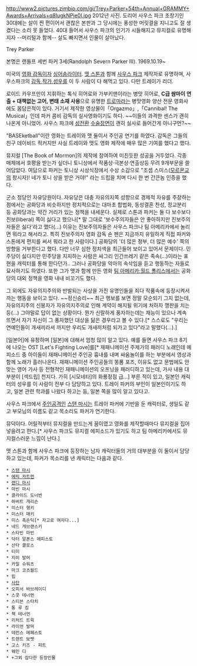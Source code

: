 
http://www2.pictures.zimbio.com/gi/Trey+Parker+54th+Annual+GRAMMY+Awards+Arrivals+q8IugkNPje0l.jpg
2012년 사진. 도리어 사우스 파크 초창기인 30대에는 살이 찐 편이어서 괜찮은 본판과 그 당시에는 풍성한 머릿결을 지니고도 잘 생겼다는 소리 못 들었다. 40대 들어서 사우스 파크의 인기가 시들해지고 뮤지컬로 유명해지자 --머리털과 함께-- 살도 빠지면서 인물이 살아났다.

Trey Parker

본명은 랜돌프 세번 파커 3세(Randolph Severn Parker III). 1969.10.19~

미국의 [[영화 감독]]이자 [[싱어송라이터]]. [[맷 스톤]]과 함께 [[사우스 파크]] 제작자로 유명하며, 사우스파크의 [[감독]],[[작가]],[[성우]]를 이 두 사람이 다 해먹고 있다. 다만 트레이가 리더.

로이드 카우프만이 지휘하는 톡식 히어로와 가부키맨이라는 병맛 히어로, '''C급 쌈마이 연출 + 대책없는 고어, 변태 소재 사용'''으로 유명한 [[트로마]]라는 병맛영화 양산 전문 영화사에도 몸담은적이 있다. 거기서 제작한 영상물이「Orgazmo」,「Cannibal! The Musical」인데 파커 콤비 감독의 실사영화이기도 하다. ~~이들의 과격한 센스가 괜히 나온게 아니었어. 사우스 파크에 [[성전환]] [[수술]]장면이 괜히 실사로 들어간게 아니구먼?~~

"BASEketball"이란 영화는 트레이와 맷 둘이서 주인공 연기를 하였다. 감독은 그들의 친구 데이비드 적커지만 사실 트레이와 맷도 영화 제작에 매우 많은 기여를 했다고 했다.

뮤지컬 [The Book of Mormon]의 제작에 참여하여 미친듯한 성공을 거두었다. 각종 매체에서 호평을 받는가 싶더니 토니상에서 작품상·극본상·연출상등 무려 9개부문을 쓸어담았다. 여담으로 파커는 토니상 시상식장에서 수상 소감으로 "조셉 스미스([[모르몬교]]의 창시자)! 네가 토니 상을 받은 거야!" 라는 드립을 치며 다시 한 번 간큰놈 인증을 했다.

군소 정당인 자유당원이다. 자유당은 대충 자유의지쪽 성향으로 경제적 자유를 주장하는 점에서는 공화당과 비슷하지만 정치적으로는 대마초 합법화, 동성결혼 찬성, 정교분리 등 공화당과는 약간 거리가 있는 정책을 내세운다. 실제로 스톤과 파커는 둘 다 보수보다 진보(liberal) 쪽이 싫다고 했으나[* 말 그대로 '보수주의자들은 안 좋아하지만 진보주의자들은 싫다'라고 했다(...) 이유는 진보주의자들은 사우스 파크나 팀 아메리카에서 놀리면 뭐라고 해서라고. 특히 진보주의자 영화 감독 숀 펜은 지금까지 유일하게 직접 파커와 스톤에게 편지를 써서 뭐라고 한 사람이다.] 공화당의 '더 많은 정부, 더 많은 예수' 쪽의 방향을 거부한다고 했다. 다만 너무 심한 정치색을 최근들어 보이고 있어서 문제이다. 민주당이 싫다지만 민주당을 지지하는 사람은 싸그리 인간쓰레기 같은 족속(...)이라는 표현을 캐릭터를 통해 한다던가.. 그러나 공화당을 악마의 속삭임을 듣고 행동하는 자들로 묘사하기도 하였다. 또한 그가 맷과 함께 만든 영화 [[팀 아메리카:월드 폴리스]]에서는 공화당의 대외 정책을 영화 내내 비꼬기도 했다.

그 외에도 자유의지주의와 반발되는 사상을 가진 유명인들을 죄다 작품속에 등장시켜서 까는 행동을 보이고 있다. ~~정신승리~~ 최근 행보를 보면 정말 모순되기 그지 없는데, 자유의지주의 신봉자가 자유의지주의로 인해 계약이 해지될 위기에 처하자 깽판을 치는등(...) 그야말로 답이 없는 상황이다. 뭔가 신랄하게 풍자하는데는 재능이 있으나 계속 뜨면서 자기 자신이 그 풍자했던 대상을 닮은 경우라고 볼 수 있다.[* 스스로도 "우리는 연예인들이 개새끼라서 까지만 우리도 개새끼처럼 되가고 있다"라고 말했다(...).]

[일본어]에 유창하며 [일본]에 대해서 엄청 많이 알고 있다. 예를 들면 사우스 파크 8기에 나오는 OST [Let's Fighting Love]를[* 재패니메이션 주제가의 패러디 노래인데 에피소드 중 아이들이 재패니메이션 주인공 흉내를 내며 싸움놀이를 하는 부분에서 영상과 함께 노래가 흘러나온다. 재패니메이션 주인공들의 똥폼 포즈, 이유도 없고 문법에도 안 맞는 영어 가사 등 전형적인 재패니메이션의 오프닝을 패러디하고 있는데, 가사 내용 대부분이 [섹드립] 천지다. 가히 [시모네타]의 화룡정점 급...] 부른 적이 있고, 일본인 캐릭터의 성우를 이 사람이 전부 다 담당하고 있다. 트레이 파커의 부인이 일본인이기도 하고, 일본 관련 학과를 나왔다 하고는 둥, 일본 쪽을 많이 알고 있다고.

사우스 파크에서 [[주인공]]격인 [[스탠 마시]]는 트레이 파커에 기반을 둔 캐릭터로, 생일도 같고 부모님의 이름도 같고 목소리도 파커가 연기한다.

뮤덕이다. 어릴적부터 뮤지컬을 만드는게 꿈이였고 영화를 제작할때마다 뮤지컬을 집어넣을려고 한다.[* 사우스 파크도 뮤지컬 에피소드가 있기도 하고 팀 아메리카에서도 뮤지컬스러운 느낌이 난다.]

맷 스톤과 함께 사우스 파크에 등장하는 남자 캐릭터들의 거의  대부분을 이 둘이서 담당하고 있는데, 파커가 목소리를 낸 캐릭터는 다음과 같다.
 * [[스탠 마시]]
 * [[에릭 카트먼]]
 * [[랜디 마시]]
 * 마빈 마시
 * 클라이드 도너번
 * 하버트 개리슨
 * 미스터 행키
 * 미스터 매키
 * 미스 촉손딕[* 자고로 여자다...]
 * 네드 게브랜스키
 * 스타빈 마빈
 * 닥터 알폰스 메피스토
 * 산타 클로스
 * 티미
 * 지미 발머
 * 카일 슈워츠
 * 마크 코츠월드
 * 핍
 * [[사탄]]
 * 오피서 바브레이디
 * 스콧 테너먼
 * 스티븐 스타치
 * 통 루 킴
 * 잭 테너먼
 * 리처드 트윅
 * 라이언 발머
 * 테런스 메페스토
 * 트렌트 보엣
 * 고스 키즈 - 피트
 * 웨인 디
 * +그외 잡다한 등장인물
